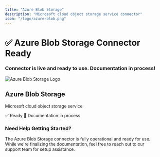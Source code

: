 ```yaml
---
title: "Azure Blob Storage"
description: "Microsoft cloud object storage service connector"
icon: "/logo/azure-blob.png"
---
```

<div className="flex flex-col items-center justify-center text-center pt-10">
  <h1 className="text-4xl font-bold">✅ Azure Blob Storage Connector Ready</h1>
  <h3 className="text-xl mt-2">
    Connector is live and ready to use. Documentation in process!
  </h3>
</div>
<div className="max-w-2xl mx-auto mt-12">
  <div className="p-6 border rounded-lg bg-blue-50">
    <div className="flex items-center mb-4">
      <img 
        src="/logo/azure-blob.png" 
        alt="Azure Blob Storage Logo" 
        className="w-8 h-8 mr-3 object-contain flex-shrink-0"
      />
      <h2 className="text-2xl font-semibold m-0"> Azure Blob Storage</h2>
    </div>
    <p className="text-lg text-gray-700 mb-4">Microsoft cloud object storage service</p>
    <div className="flex items-center gap-2">
      <span className="px-3 py-1 bg-green-100 text-green-800 rounded-full text-sm font-medium">
        ✅ Ready
      </span>
      <span className="px-3 py-1 bg-blue-100 text-blue-800 rounded-full text-sm font-medium">
        📝 Documentation in process
      </span>
    </div>
  </div>
</div>
<div className="text-center mt-12 p-6 bg-gray-50 rounded-lg max-w-2xl mx-auto">
  <h3 className="text-lg font-semibold mb-2">Need Help Getting Started?</h3>
  <p className="text-gray-600">
    The Azure Blob Storage connector is fully operational and ready for use. While we're finalizing the documentation, 
    feel free to reach out to our support team for setup assistance.
  </p>
</div>